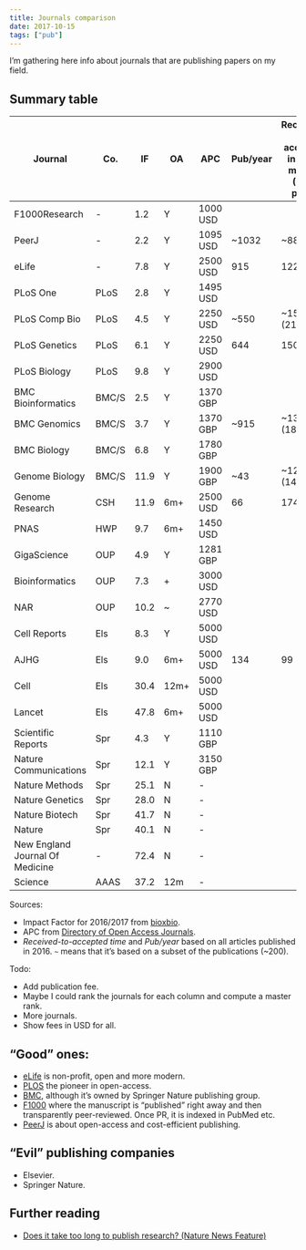```yaml
---
title: Journals comparison
date: 2017-10-15
tags: ["pub"]
---
```


I'm gathering here info about journals that are publishing papers on my field.

## Summary table


| Journal                         | Co.    |   IF | OA   | APC      | Pub/year | Received-to-accepted in days. median (75th perc.) |
| ---                             | ---   |  --- | ---  | ---      | ---      | ---                                                |
| F1000Research                   | -     |  1.2 | Y    | 1000 USD |          |                                                    |
| PeerJ                           | -     |  2.2 | Y    | 1095 USD | ~1032    | ~88 (132)                                          |
| eLife                           | -     |  7.8 | Y    | 2500 USD | 915      | 122 (155)                                          |
| PLoS One                        | PLoS  |  2.8 | Y    | 1495 USD |          |                                                    |
| PLoS Comp Bio                   | PLoS  |  4.5 | Y    | 2250 USD | ~550     | ~159 (217)                                         |
| PLoS Genetics                   | PLoS  |  6.1 | Y    | 2250 USD | 644      | 150 (202)                                          |
| PLoS Biology                    | PLoS  |  9.8 | Y    | 2900 USD |          |                                                    |
| BMC Bioinformatics              | BMC/S |  2.5 | Y    | 1370 GBP |          |                                                    |
| BMC Genomics                    | BMC/S |  3.7 | Y    | 1370 GBP | ~915     | ~137 (189)                                         |
| BMC Biology                     | BMC/S |  6.8 | Y    | 1780 GBP |          |                                                    |
| Genome Biology                  | BMC/S | 11.9 | Y    | 1900 GBP | ~43      | ~123 (146)                                         |
| Genome Research                 | CSH   | 11.9 | 6m+  | 2500 USD | 66       | 174 (212)                                          |
| PNAS                            | HWP   |  9.7 | 6m+  | 1450 USD |          |                                                    |
| GigaScience                     | OUP   |  4.9 | Y    | 1281 GBP |          |                                                    |
| Bioinformatics                  | OUP   |  7.3 | +    | 3000 USD |          |                                                    |
| NAR                             | OUP   | 10.2 | ~    | 2770 USD |          |                                                    |
| Cell Reports                    | Els     |  8.3 | Y    | 5000 USD |          |                                                    |
| AJHG                            | Els     |  9.0 | 6m+  | 5000 USD | 134      | 99 (135)                                           |
| Cell                            | Els     | 30.4 | 12m+ | 5000 USD |          |                                                    |
| Lancet                          | Els     | 47.8 | 6m+  | 5000 USD |          |                                                    |
| Scientific Reports              | Spr     |  4.3 | Y    | 1110 GBP |          |                                                    |
| Nature Communications           | Spr     | 12.1 | Y    | 3150 GBP |          |                                                    |
| Nature Methods                  | Spr     | 25.1 | N    | -        |          |                                                    |
| Nature Genetics                 | Spr     | 28.0 | N    | -        |          |                                                    |
| Nature Biotech                  | Spr     | 41.7 | N    | -        |          |                                                    |
| Nature                          | Spr     | 40.1 | N    | -        |          |                                                    |
| New England Journal Of Medicine | -     | 72.4 | N    | -        |          |                                                    |
| Science                         | AAAS  | 37.2 | 12m  | -        |          |                                                    |

Sources:

- Impact Factor for 2016/2017 from [bioxbio](http://www.bioxbio.com/if/).
- APC from [Directory of Open Access Journals](https://doaj.org/).
- *Received-to-accepted time* and *Pub/year* based on all articles published in 2016. `~` means that it's based on a subset of the publications (~200).

Todo:

- Add publication fee.
- Maybe I could rank the journals for each column and compute a master rank.
- More journals.
- Show fees in USD for all.

## "Good" ones:

- [eLife](https://elifesciences.org/) is non-profit, open and more modern.
- [PLOS](https://www.plos.org/which-journal-is-right-for-me) the pioneer in open-access.
- [BMC](http://www.biomedcentral.com/p/the-bmc-series-journals#journallist), although it's owned by Springer Nature publishing group.
- [F1000](https://f1000research.com/) where the manuscript is "published" right away and then transparently peer-reviewed. Once PR, it is indexed in PubMed etc.
- [PeerJ](https://peerj.com/) is about open-access and cost-efficient publishing.

## "Evil" publishing companies

- Elsevier.
- Springer Nature.

## Further reading

- [Does it take too long to publish research? (Nature News Feature)](http://www.nature.com/news/does-it-take-too-long-to-publish-research-1.19320)

